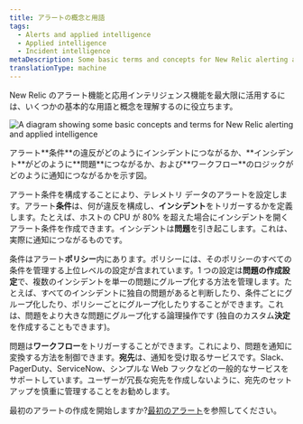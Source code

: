 ```yaml
---
title: アラートの概念と用語
tags:
  - Alerts and applied intelligence
  - Applied intelligence
  - Incident intelligence
metaDescription: Some basic terms and concepts for New Relic alerting and applied intelligence.
translationType: machine
---
```



New Relic のアラート機能と応用インテリジェンス機能を最大限に活用するには、いくつかの基本的な用語と概念を理解するのに役立ちます。

<img
  title="A diagram showing some basic concepts and terms for New Relic alerting and applied intelligence"
  alt="A diagram showing some basic concepts and terms for New Relic alerting and applied intelligence"
  src={alertConceptsDiagram}
/>

<figcaption>
  アラート**条件**の違反がどのようにインシデントにつながるか、**インシデント**がどのように**問題**につながるか、および**ワークフロー**のロジックがどのように通知につながるかを示す図。  

</figcaption>

アラート条件を構成することにより、テレメトリ データのアラートを設定します。アラート**条件**は、何が違反を構成し、**インシデント**をトリガーするかを定義します。たとえば、ホストの CPU が 80% を超えた場合にインシデントを開くアラート条件を作成できます。インシデントは**問題**を引き起こします。これは、実際に通知につながるものです。

条件はアラート**ポリシー**内にあります。ポリシーには、そのポリシーのすべての条件を管理する上位レベルの設定が含まれています。1 つの設定は**問題の作成設定**で、複数のインシデントを単一の問題にグループ化する方法を管理します。たとえば、すべてのインシデントに独自の問題があると判断したり、条件ごとにグループ化したり、ポリシーごとにグループ化したりすることができます。これは、問題をより大きな問題にグループ化する論理操作です (独自のカスタム**決定**を作成することもできます)。

問題は**ワークフロー**をトリガーすることができます。これにより、問題を通知に変換する方法を制御できます。**宛先**は、通知を受け取るサービスです。Slack、PagerDuty、ServiceNow、シンプルな Web フックなどの一般的なサービスをサポートしています。ユーザーが冗長な宛先を作成しないように、宛先のセットアップを慎重に管理することをお勧めします。

最初のアラートの作成を開始しますか?[最初のアラート](/docs/alerts-applied-intelligence/new-relic-alerts/get-started/your-first-nrql-condition)を参照してください。